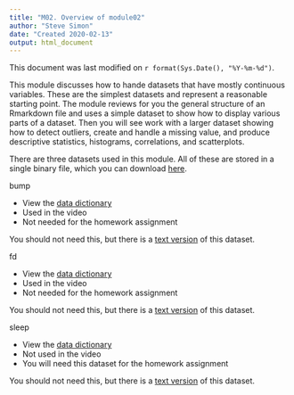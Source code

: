 ```yaml
---
title: "M02. Overview of module02"
author: "Steve Simon"
date: "Created 2020-02-13"
output: html_document
---
```


This document was last modified on `r format(Sys.Date(), "%Y-%m-%d")`.

This module discusses how to hande datasets that have mostly continuous variables. These are the simplest datasets and represent a reasonable starting point. The module reviews for you the general structure of an Rmarkdown file and uses a simple dataset to show how to display various parts of a dataset. Then you will see work with a larger dataset showing how to detect outliers, create and handle a missing value, and produce descriptive statistics, histograms, correlations, and scatterplots.

There are three datasets used in this module. All of these are stored in a single binary file, which you can download [here](../dat/module02-datasets.RData).

bump

+ View the [data dictionary](../dat/airline-data-dictionary.txt)
+ Used in the video
+ Not needed for the homework assignment

You should not need this, but there is a [text version](../dat/airline-bumping-2017.txt) of this dataset.

fd

+ View the [data dictionary](../dat/fat-data-dictionary.txt)
+ Used in the video
+ Not needed for the homework assignment

You should not need this, but there is a [text version](../dat/fat.txt) of this dataset.

sleep

+ View the [data dictionary](../dat/sleep-data-dictionary.txt)
+ Not used in the video
+ You will need this dataset for the homework assignment

You should not need this, but there is a [text version](../dat/sleep.txt) of this dataset.
